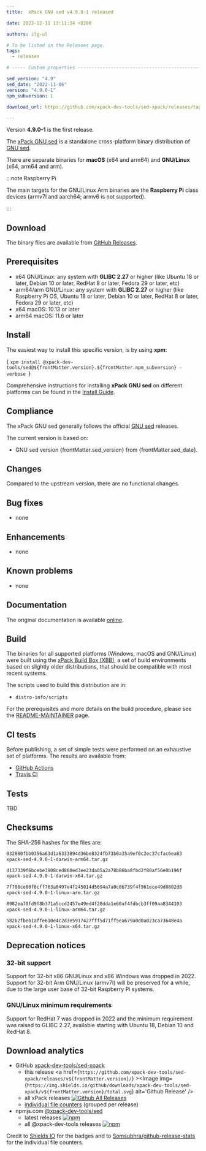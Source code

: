 ```yaml
---
title:  xPack GNU sed v4.9.0-1 released

date: 2022-12-11 13:11:34 +0200

authors: ilg-ul

# To be listed in the Releases page.
tags:
  - releases

# ----- Custom properties -----------------------------------------------------

sed_version: "4.9"
sed_date: "2022-11-06"
version: "4.9.0-1"
npm_subversion: 1

download_url: https://github.com/xpack-dev-tools/sed-xpack/releases/tag/v4.9.0-1/

---
```


Version **4.9.0-1** is the first release.

<!-- truncate -->


The [xPack GNU sed](https://xpack-dev-tools.github.io/sed-xpack/)
is a standalone cross-platform binary distribution of
[GNU sed](https://www.gnu.org/software/sed/).

There are separate binaries for
**macOS** (x64 and arm64)
and **GNU/Linux** (x64, arm64 and arm).

:::note Raspberry Pi

The main targets for the GNU/Linux Arm
binaries are the **Raspberry Pi** class devices (armv7l and aarch64;
armv6 is not supported).

:::

## Download

The binary files are available from <a href={frontMatter.download_url}>GitHub Releases</a>.

## Prerequisites

- x64 GNU/Linux: any system with **GLIBC 2.27** or higher
  (like Ubuntu 18 or later, Debian 10 or later, RedHat 8 or later,
  Fedora 29 or later, etc)
- arm64/arm GNU/Linux: any system with **GLIBC 2.27** or higher
  (like Raspberry Pi OS, Ubuntu 18 or later, Debian 10 or later, RedHat 8 or later,
  Fedora 29 or later, etc)
- x64 macOS: 10.13 or later
- arm64 macOS: 11.6 or later

## Install

The easiest way to install this specific version, is by using **xpm**:

<CodeBlock language="console"> {
`xpm install @xpack-dev-tools/sed@${frontMatter.version}.${frontMatter.npm_subversion} -verbose
`} </CodeBlock>

Comprehensive instructions for installing **xPack GNU sed** on different platforms
can be found in the [Install Guide](/docs/install/).

## Compliance

The xPack GNU sed generally follows the official
[GNU sed](https://www.gnu.org/software/sed/) releases.

The current version is based on:

- GNU sed version {frontMatter.sed_version}
from {frontMatter.sed_date}.

## Changes

Compared to the upstream version, there are no functional changes.

## Bug fixes

- none

## Enhancements

- none

## Known problems

- none

## Documentation

The original documentation is available
[online](https://www.gnu.org/software/sed/manual/).

## Build

The binaries for all supported platforms
(Windows, macOS and GNU/Linux) were built using the
[xPack Build Box (XBB)](https://xpack.github.io/xbb/), a set
of build environments based on slightly older distributions, that should be
compatible with most recent systems.

The scripts used to build this distribution are in:

- `distro-info/scripts`

For the prerequisites and more details on the build procedure, please see the
[README-MAINTAINER](https://github.com/xpack-dev-tools/sed-xpack/blob/xpack/README-MAINTAINER.md) page.

## CI tests

Before publishing, a set of simple tests were performed on an exhaustive
set of platforms. The results are available from:

- [GitHub Actions](https://github.com/xpack-dev-tools/sed-xpack/actions/)
- [Travis CI](https://app.travis-ci.com/github/xpack-dev-tools/sed-xpack/builds/)

## Tests

TBD

## Checksums

The SHA-256 hashes for the files are:

```txt
032880fbb0356a63d1a6333894d36be8324fb73b0a35a9ef0c2ec37cfac6ea83
xpack-sed-4.9.0-1-darwin-arm64.tar.gz

d137339f6bcebe3908ced860ed3ee23da05a2a78b86ba8fbd2f80af56e0b196f
xpack-sed-4.9.0-1-darwin-x64.tar.gz

7f708ce80f0cff763a0497e4f245014d5694a7a0c86739f4f961ece49d8802d8
xpack-sed-4.9.0-1-linux-arm.tar.gz

8982ea70fd9f8b371a5ccd2457e49ed4f28dda1e60af4fdbcb3ff09aa8344103
xpack-sed-4.9.0-1-linux-arm64.tar.gz

582b2fbeb1affe610e4c2d3e5917427fff5d71ff5ea679a0d0a023ca73648e4a
xpack-sed-4.9.0-1-linux-x64.tar.gz

```

## Deprecation notices

### 32-bit support

Support for 32-bit x86 GNU/Linux and x86 Windows was
dropped in 2022. Support for 32-bit Arm GNU/Linux (armv7l) will be preserved
for a while, due to the large user base of 32-bit Raspberry Pi systems.

### GNU/Linux minimum requirements

Support for RedHat 7 was dropped in 2022 and the
minimum requirement was raised to GLIBC 2.27, available starting
with Ubuntu 18, Debian 10 and RedHat 8.

## Download analytics

- GitHub [xpack-dev-tools/sed-xpack](https://github.com/xpack-dev-tools/sed-xpack/)
  - this release <a href={`https://github.com/xpack-dev-tools/sed-xpack/releases/v${frontMatter.version}/`} ><Image img={`https://img.shields.io/github/downloads/xpack-dev-tools/sed-xpack/v${frontMatter.version}/total.svg`} alt='Github Release' /></a>
  - all xPack releases [![Github All Releases](https://img.shields.io/github/downloads/xpack-dev-tools/sed-xpack/total.svg)](https://github.com/xpack-dev-tools/sed-xpack/releases/)
  - [individual file counters](https://somsubhra.github.io/github-release-stats/?username=xpack-dev-tools&repository=sed-xpack) (grouped per release)
- npmjs.com [@xpack-dev-tools/sed](https://www.npmjs.com/package/@xpack-dev-tools/sed)
  - latest releases [![npm](https://img.shields.io/npm/dw/@xpack-dev-tools/sed.svg)](https://www.npmjs.com/package/@xpack-dev-tools/sed/)
  - all @xpack-dev-tools releases [![npm](https://img.shields.io/npm/dt/@xpack-dev-tools/sed.svg)](https://www.npmjs.com/package/@xpack-dev-tools/sed/)

Credit to [Shields IO](https://shields.io) for the badges and to
[Somsubhra/github-release-stats](https://github.com/Somsubhra/github-release-stats)
for the individual file counters.
